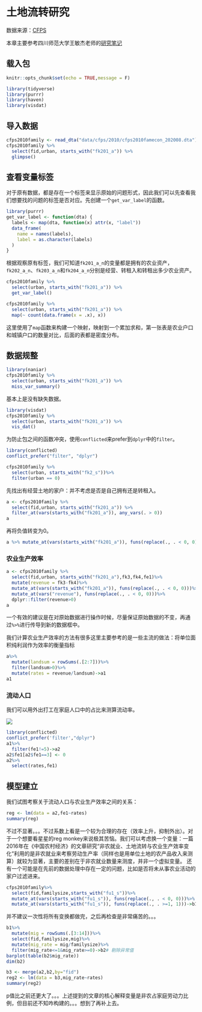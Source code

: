 
# 土地流转研究

数据来源：[CFPS](http://www.isss.pku.edu.cn/cfps/index.htm)

本章主要参考四川师范大学王敏杰老师的[研究笔记](https://bookdown.org/wangminjie/R4cfps/land.html)

## 载入包


```r
knitr::opts_chunk$set(echo = TRUE,message = F)
```

```r
library(tidyverse)
library(purrr)
library(haven)
library(visdat)
```


## 导入数据

```r
cfps2010family <- read_dta("data/cfps/2010/cfps2010famecon_202008.dta")
cfps2010family %>%
  select(fid,urban, starts_with("fk201_a")) %>%
  glimpse()
```


## 查看变量标签


对于原有数据，都是存在一个标签来显示原始的问题形式，因此我们可以先查看我们想要找的问题的标签是否对应。先创建一个`get_var_label`的函数。


```r
library(purrr)
get_var_label <- function(dta) {
  labels <- map(dta, function(x) attr(x, "label"))
  data_frame(
    name = names(labels),
    label = as.character(labels)
  )
}
```


根据观察原有标签，我们可知道`fk201_a_n`的变量都是拥有的农业资产，`fk202_a_n`、`fk203_a_n`和`fk204_a_n`分别是经营、转租入和转租出多少农业资产。

```r
cfps2010family %>%
  select(urban, starts_with("fk201_a")) %>%
  get_var_label()
```




```r
cfps2010family %>%
  select(urban, starts_with("fk201_a")) %>%
  map(~ count(data.frame(x = .x), x))
```

这里使用了`map`函数来构建一个映射，映射到一个累加求和，第一张表是农业户口和城镇户口的数量对比，后面的表都是密度分布。



## 数据规整


```r
library(naniar)
cfps2010family %>%
  select(urban, starts_with("fk201_a")) %>%
  miss_var_summary()
```

基本上是没有缺失数据。



```r
library(visdat)
cfps2010family %>%
  select(urban, starts_with("fk201_a")) %>%
  vis_dat()
```



为防止包之间的函数冲突，使用`conflicted`来prefer到`dplyr`中的`filter`。

```r
library(conflicted)
conflict_prefer("filter", "dplyr")

cfps2010family %>%
  select(urban, starts_with("fk2_s"))%>%
  filter(urban == 0)
```



先找出有经营土地的家户：并不考虑是否是自己拥有还是转租入。

```r
a <- cfps2010family %>%
  select(fid,urban, starts_with("fk201_a")) %>%
  filter_at(vars(starts_with("fk201_a")), any_vars(. > 0))
a
```



再将负值转变为0。

```r
a %>% mutate_at(vars(starts_with("fk201_a")), funs(replace(., . < 0, 0)))
```


### 农业生产效率

```r
a <- cfps2010family %>%
  select(fid,urban, starts_with("fk201_a"),fk3,fk4,fe1)%>%
  mutate(revenue = fk3-fk4)%>%
  mutate_at(vars(starts_with("fk201_a")), funs(replace(., . < 0, 0)))%>%
  mutate_at(vars("revenue"), funs(replace(., . < 0, 0)))%>%
  dplyr::filter(revenue>0)
a
```


一个有效的建议是在对原始数据进行操作时候，尽量保证原始数据的不变，再通过`%>%`进行传导到新的数据框中。



我们计算农业生产效率的方法有很多这里主要参考的是一些主流的做法：将单位面积纯利润作为效率的衡量指标

```r
a%>%
  mutate(landsum = rowSums(.[2:7]))%>%
  filter(landsum>0)%>%
  mutate(rates = revenue/landsum)->a1
a1
```




### 流动人口

我们可以用外出打工在家庭人口中的占比来测算流动率。

![](image/fe1.png)



```r
library(conflicted)
conflict_prefer('filter',"dplyr")
a1%>%
  filter(fe1!=5)->a2
a2$fe1[a2$fe1==3] <- 0
a2%>%
  select(rates,fe1)
```





## 模型建立

我们试图考察关于流动人口与农业生产效率之间的关系：

```r
reg <- lm(data = a2,fe1~rates)
summary(reg)
```

不过不显著。。。不过系数上看是一个较为合理的存在（效率上升，抑制外出）。对于一个想要看星星的reg monkey来说极其苦恼。我们可以考虑换一个变量：一篇2016年在《中国农村经济》的文章研究“非农就业、土地流转与农业生产效率变化”利用的是非农就业来考察劳动生产率（同样也是用单位土地的农产品收入来测算）就较为显著，主要的差别在于非农就业数量来测度，并非一个虚拟变量。
还有一个可能是在先前的数据处理中存在一定的问题，比如是否将未从事农业活动的家户过滤进来。

```r
cfps2010family%>%
  select(fid,familysize,starts_with("fu1_s"))%>%
  mutate_at(vars(starts_with("fu1_s")), funs(replace(., . < 0, 0)))%>%
  mutate_at(vars(starts_with("fu1_s")), funs(replace(., . >=1, 1)))->b1
```


并不建议一次性将所有变换都做完，之后再检查是非常痛苦的。。。



```r
b1%>%
  mutate(mig = rowSums(.[3:14]))%>%
  select(fid,familysize,mig)%>%
  mutate(mig_rate = mig/familysize)%>%
  filter(mig_rate<=1&mig_rate>=0)->b2# 剔除异常值
barplot(table(b2$mig_rate))
dim(b2)
```


```r
b3 <- merge(a2,b2,by="fid")
reg2 <- lm(data = b3,mig_rate~rates)
summary(reg2)
```

p值比之前还更大了。。。上述提到的文章的核心解释变量是非农占家庭劳动力比例，但目前还不知咋构建的。。。想到了再补上去。



